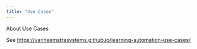 ```yaml
---
title: "Use Cases"
---
```


About Use Cases

See <https://vanheemstrasystems.github.io/learning-automation-use-cases/>
